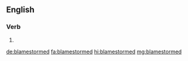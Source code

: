 ==English==

===Verb===
{{head|en|verb form}}

# {{en-past of|blamestorm}}

[[de:blamestormed]]
[[fa:blamestormed]]
[[hi:blamestormed]]
[[mg:blamestormed]]